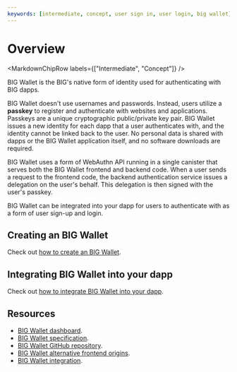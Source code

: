 ```yaml
---
keywords: [intermediate, concept, user sign in, user login, big wallet]
---
```



# Overview

<MarkdownChipRow labels={["Intermediate", "Concept"]} />

BIG Wallet is the BIG's native form of identity used for authenticating with BIG dapps.

BIG Wallet doesn't use usernames and passwords. Instead, users utilize a **passkey** to register and authenticate with websites and applications. Passkeys are a unique cryptographic public/private key pair. BIG Wallet issues a new identity for each dapp that a user authenticates with, and the identity cannot be linked back to the user. No personal data is shared with dapps or the BIG Wallet application itself, and no software downloads are required.

BIG Wallet uses a form of WebAuthn API running in a single canister that serves both the BIG Wallet frontend and backend code. When a user sends a request to the frontend code, the backend authentication service issues a delegation on the user's behalf. This delegation is then signed with the user's passkey.

BIG Wallet can be integrated into your dapp for users to authenticate with as a form of user sign-up and login.

## Creating an BIG Wallet

Check out [how to create an BIG Wallet](creating-ii.mdx).

## Integrating BIG Wallet into your dapp

Check out [how to integrate BIG Wallet into your dapp](integrate-big-wallet.mdx).

## Resources

- [BIG Wallet dashboard](https://bigwallet.thebigfile.com/).
- [BIG Wallet specification](/docs/current/references/big-wallet-spec).
- [BIG Wallet GitHub repository](https://github.com/thebigfilecom/big-wallet).
- [BIG Wallet alternative frontend origins](/docs/current/developer-docs/integrations/big-wallet/alternative-origins).
- [BIG Wallet integration](/docs/current/developer-docs/web-apps/user-login/big-wallet/integrate-big-wallet).
